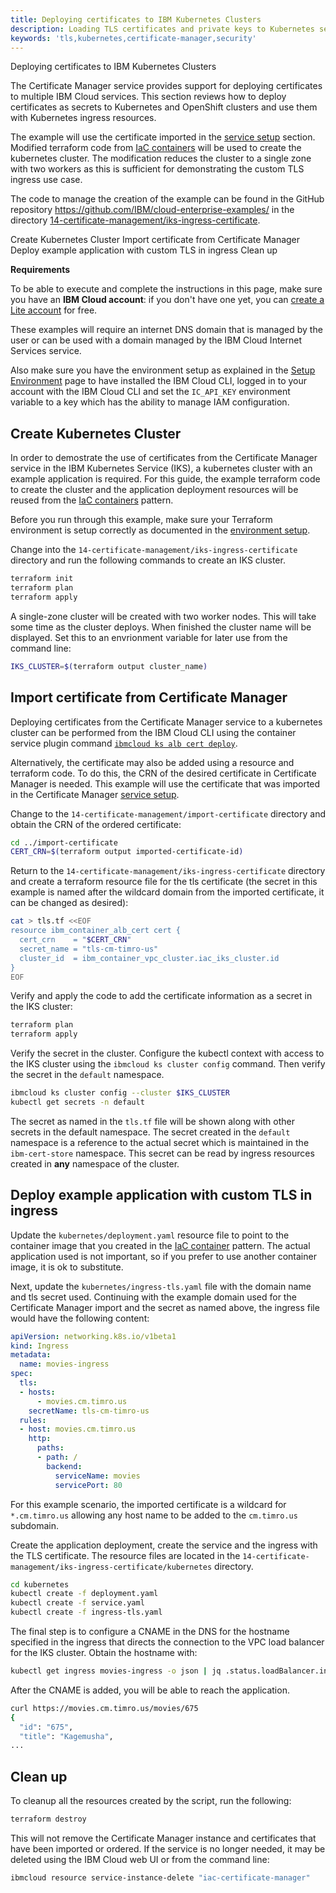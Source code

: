 ```yaml
---
title: Deploying certificates to IBM Kubernetes Clusters 
description: Loading TLS certificates and private keys to Kubernetes secrets and use for ingress resources
keywords: 'tls,kubernetes,certificate-manager,security'
---
```


<!--

The pattern to document the resources is like follow:
- Introduce the resource with an example
- List all or the most important input parameters
- If will be used, list the most important output parameters
- Provide instructions to get the value of the input parameters, either using `ibmcloud`, API or the Web console.
- If needed, instructions to execute the code either with Terraform or Schematics

-->

<PageDescription>

Deploying certificates to IBM Kubernetes Clusters

</PageDescription>

The Certificate Manager service provides support for deploying certificates to multiple IBM Cloud services. This section reviews how to deploy certificates as secrets to Kubernetes and OpenShift clusters and use them with Kubernetes ingress resources.

The example will use the certificate imported in the [service setup](/certificate-management/service-setup) section. Modified terraform code from [IaC containers](/iac-resources/container) will be used to create the kubernetes cluster. The modification reduces the cluster to a single zone with two workers as this is sufficient for demonstrating the custom TLS ingress use case.

The code to manage the creation of the example can be found in the GitHub repository https://github.com/IBM/cloud-enterprise-examples/ in the directory [14-certificate-management/iks-ingress-certificate](https://github.com/IBM/cloud-enterprise-examples/tree/master/iac/14-certificate-management/iks-ingress-certificate).

<AnchorLinks small>
  <AnchorLink>Create Kubernetes Cluster</AnchorLink>
  <AnchorLink>Import certificate from Certificate Manager</AnchorLink>
  <AnchorLink>Deploy example application with custom TLS in ingress</AnchorLink>
  <AnchorLink>Clean up</AnchorLink>
</AnchorLinks>

<InlineNotification>

**Requirements**

To be able to execute and complete the instructions in this page, make sure you have an **IBM Cloud account**: if you don't have one yet, you can [create a Lite account](https://cloud.ibm.com/docs/overview?topic=overview-quickstart_lite#prereqs-lite) for free.

These examples will require an internet DNS domain that is managed by the user or can be used with a domain managed by the IBM Cloud Internet Services service.

Also make sure you have the environment setup as explained in the [Setup Environment](/iac/setup-environment) page to have installed the IBM Cloud CLI, logged in to your account with the IBM Cloud CLI and set the `IC_API_KEY` environment variable to a key which has the ability to manage IAM configuration.

</InlineNotification>

## Create Kubernetes Cluster

In order to demostrate the use of certificates from the Certificate Manager service in the IBM Kubernetes Service (IKS), a kubernetes cluster with an example application is required. For this guide, the example terraform code to create the cluster and the application deployment resources will be reused from the [IaC containers](/iac-resources/container) pattern.

Before you run through this example, make sure your Terraform environment is setup correctly as documented in the [environment setup](/iac/setup-environment).

Change into the `14-certificate-management/iks-ingress-certificate` directory and run the following commands to create an IKS cluster.

```bash
terraform init 
terraform plan 
terraform apply
```

A single-zone cluster will be created with two worker nodes. This will take some time as the cluster deploys. When finished the cluster name will be displayed. Set this to an envrionment variable for later use from the command line:

```bash
IKS_CLUSTER=$(terraform output cluster_name)
```

## Import certificate from Certificate Manager

Deploying certificates from the Certificate Manager service to a kubernetes cluster can be performed from the IBM Cloud CLI using the container service plugin command [`ibmcloud ks alb cert deploy`](https://cloud.ibm.com/docs/cli?topic=containers-cli-plugin-kubernetes-service-cli#cs_alb_cert_deploy).

Alternatively, the certificate may also be added using a resource and terraform code. To do this, the CRN of the desired certificate in Certificate Manager is needed. This example will use the certificate that was imported in the Certificate Manager [service setup](/certificate-management/service-setup).

Change to the `14-certificate-management/import-certificate` directory and obtain the CRN of the ordered certificate:

```bash
cd ../import-certificate
CERT_CRN=$(terraform output imported-certificate-id)
```

Return to the `14-certificate-management/iks-ingress-certificate` directory and create a terraform resource file for the tls certificate (the secret in this example is named after the wildcard domain from the imported certificate, it can be changed as desired):

```bash
cat > tls.tf <<EOF
resource ibm_container_alb_cert cert {
  cert_crn    = "$CERT_CRN"
  secret_name = "tls-cm-timro-us"
  cluster_id  = ibm_container_vpc_cluster.iac_iks_cluster.id
}
EOF
```

Verify and apply the code to add the certificate information as a secret in the IKS cluster:

```bash
terraform plan
terraform apply
```

Verify the secret in the cluster. Configure the kubectl context with access to the IKS cluster using the `ibmcloud ks cluster config` command. Then verify the secret in the `default` namespace.

```bash
ibmcloud ks cluster config --cluster $IKS_CLUSTER
kubectl get secrets -n default
```

The secret as named in the `tls.tf` file will be shown along with other secrets in the default namespace. The secret created in the `default` namespace is a reference to the actual secret which is maintained in the `ibm-cert-store` namespace. This secret can be read by ingress resources created in **any** namespace of the cluster.

## Deploy example application with custom TLS in ingress

Update the `kubernetes/deployment.yaml` resource file to point to the container image that you created in the [IaC container](/iac-resources/container) pattern. The actual application used is not important, so if you prefer to use another container image, it is ok to substitute.

Next, update the `kubernetes/ingress-tls.yaml` file with the domain name and tls secret used. Continuing with the example domain used for the Certificate Manager import and the secret as named above, the ingress file would have the following content:

```yaml pathname=ingress-tls.yaml
apiVersion: networking.k8s.io/v1beta1
kind: Ingress
metadata:
  name: movies-ingress
spec:
  tls:
  - hosts:
      - movies.cm.timro.us
    secretName: tls-cm-timro-us
  rules:
  - host: movies.cm.timro.us
    http:
      paths:
      - path: /
        backend:
          serviceName: movies
          servicePort: 80
```

For this example scenario, the imported certificate is a wildcard for `*.cm.timro.us` allowing any host name to be added to the `cm.timro.us` subdomain.

Create the application deployment, create the service and the ingress with the TLS certificate. The resource files are located in the `14-certificate-management/iks-ingress-certificate/kubernetes` directory.

```bash
cd kubernetes
kubectl create -f deployment.yaml
kubectl create -f service.yaml
kubectl create -f ingress-tls.yaml
```

The final step is to configure a CNAME in the DNS for the hostname specified in the ingress that directs the connection to the VPC load balancer for the IKS cluster. Obtain the hostname with:

```bash
kubectl get ingress movies-ingress -o json | jq .status.loadBalancer.ingress[0].hostname
```

After the CNAME is added, you will be able to reach the application.

```bash
curl https://movies.cm.timro.us/movies/675
{
  "id": "675",
  "title": "Kagemusha",
...
```

## Clean up

To cleanup all the resources created by the script, run the following:

```bash
terraform destroy
```

This will not remove the Certificate Manager instance and certificates that have been imported or ordered. If the service is no longer needed, it may be deleted using the IBM Cloud web UI or from the command line:

```bash
ibmcloud resource service-instance-delete "iac-certificate-manager"
```
